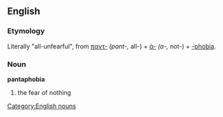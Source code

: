 == English ==
=== Etymology ===
Literally "all-unfearful", from {{Gr.}} [[παντ-]] ''(pant-,'' all-) + [[ἀ-]] ''(a-,'' not-) + [[-phobia]].

=== Noun ===
[[Category:English nouns]]
'''pantaphobia'''
# the fear of nothing